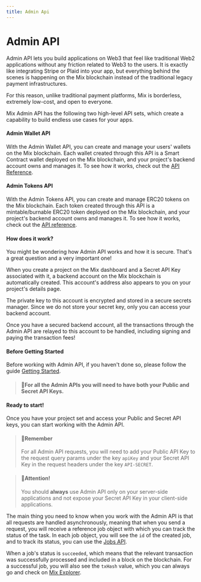 ```yaml
---
title: Admin Api
---
```


# Admin API

Admin API lets you build applications on Web3 that feel like traditional Web2 applications without any friction related to Web3 to the users. It is exactly like integrating Stripe or Plaid into your app, but everything behind the scenes is happening on the Mix blockchain instead of the traditional legacy payment infrastructures.&#x20;

For this reason, unlike traditional payment platforms, Mix is borderless, extremely low-cost, and open to everyone.

Mix Admin API has the following two high-level API sets, which create a capability to build endless use cases for your apps.

#### Admin Wallet API

With the Admin Wallet API, you can create and manage your users' wallets on the Mix blockchain. Each wallet created through this API is a Smart Contract wallet deployed on the Mix blockchain, and your project's backend account owns and manages it. To see how it works, check out the [API Reference](../../admin-api/admin-api.info.mdx).

#### Admin Tokens API

With the Admin Tokens API, you can create and manage ERC20 tokens on the Mix blockchain. Each token created through this API is a mintable/burnable ERC20 token deployed on the Mix blockchain, and your project's backend account owns and manages it. To see how it works, check out the [API reference](../../admin-api/tokens.tag.mdx).

#### How does it work?

You might be wondering how Admin API works and how it is secure. That's a great question and a very important one!

When you create a project on the Mix dashboard and a Secret API Key associated with it, a backend account on the Mix blockchain is automatically created. This account's address also appears to you on your project's details page.&#x20;

The private key to this account is encrypted and stored in a secure secrets manager. Since we do not store your secret key, only you can access your backend account.

Once you have a secured backend account, all the transactions through the Admin API are relayed to this account to be handled, including signing and paying the transaction fees!

#### Before Getting Started

Before working with Admin API, if you haven't done so, please follow the guide [Getting Started](../fuse-sdk/getting-started.mdx).

> #### 📘For all the Admin APIs you will need to have both your Public and Secret API Keys.

#### Ready to start!

Once you have your project set and access your Public and Secret API keys, you can start working with the Admin API.

> #### 📘Remember
>
> For all Admin API requests, you will need to add your Public API Key to the request query params under the key `apiKey` and your Secret API Key in the request headers under the key `API-SECRET`.

> #### 🚧Attention!
>
> You should **always** use Admin API only on your server-side applications and not expose your Secret API Key in your client-side applications.

The main thing you need to know when you work with the Admin API is that all requests are handled asynchronously, meaning that when you send a request, you will receive a reference job object with which you can track the status of the task. In each job object, you will see the `id` of the created job, and to track its status, you can use the [Jobs API](../../admin-api/jobs-api.tag.mdx).

When a job's status is `succeeded`, which means that the relevant transaction was successfully processed and included in a block on the blockchain. For a successful job, you will also see the `txHash` value, which you can always go and check on [Mix Explorer](https://miexs.com/).
